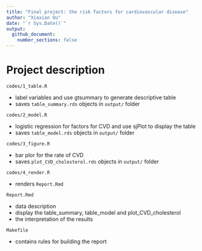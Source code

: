 ```yaml
---
title: "Final project: the risk factors for cardiovascular disease"
author: "Xiaxian Ou"
date: "`r Sys.Date()`"
output: 
  github_document:
    number_sections: false
---
```


# Project description
`codes/1_table.R`

  - label variables and use gtsummary to generate descriptive table
  - saves  `table_summary.rds` objects in `output/` folder

`codes/2_model.R`

  - logistic regression for factors for CVD and use sjPlot to display the table
  - saves  `table_model.rds` objects in `output/` folder
  
`codes/3_figure.R`

  - bar plor for the rate of CVD
  - saves  `plot_CVD_cholesterol.rds` objects in `output/` folder
  
`codes/4_render.R`

  - renders `Report.Rmd`

`Report.Rmd`

  - data description
  - display the table_summary,  table_model and plot_CVD_cholesterol
  - the interpretation of the results

`Makefile`

  - contains rules for building the report


